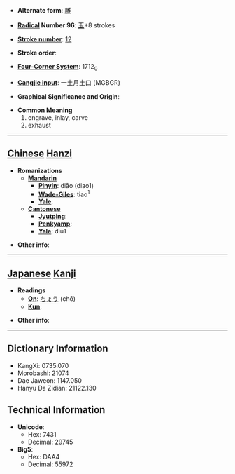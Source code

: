 * '''Alternate form''': [[雕]]

* '''[[Wiktionary:Chinese radical index| Radical]] Number 96''': [[Wiktionary:Chinese radical index 玉|玉]]+8 strokes

* '''[[Wiktionary:Chinese total strokes index|Stroke number]]''': [[Wiktionary:Chinese total strokes index 12|12]]

* '''Stroke order''': 

* '''[[Wiktionary:Chinese four corner index|Four-Corner System]]''': 1712<sub>0</sub>

* '''[[Wiktionary:Chinese Cangjie index|Cangjie input]]''': 一土月土口 (MGBGR)

* '''Graphical Significance and Origin''': 

* '''Common Meaning'''
*#engrave, inlay, carve
*# exhaust


----

== [[Chinese]] [[Hanzi]] ==

* '''Romanizations'''
** '''[[Mandarin]]'''
*** '''[[Pinyin]]''': diāo (diao1)
*** '''[[Wade-Giles]]''': tiao<sup>1</sup>
*** '''[[Yale]]''': 
** '''[[Cantonese]]'''
*** '''[[Jyutping]]''':
*** '''[[Penkyamp]]''': 
*** '''[[Yale]]''': diu1

* '''Other info''': 

----

== [[Japanese]] [[Kanji]] ==

* '''Readings'''
** '''[[On]]''': [[ちょう]] (chō)
** '''[[Kun]]''': 

* '''Other info''':  

----

== Dictionary Information ==

* KangXi: 0735.070
* Morobashi: 21074
* Dae Jaweon: 1147.050
* Hanyu Da Zidian: 21122.130

== Technical Information ==

* '''Unicode''':
** Hex: 7431
** Decimal: 29745
* '''Big5''':
** Hex: DAA4
** Decimal: 55972